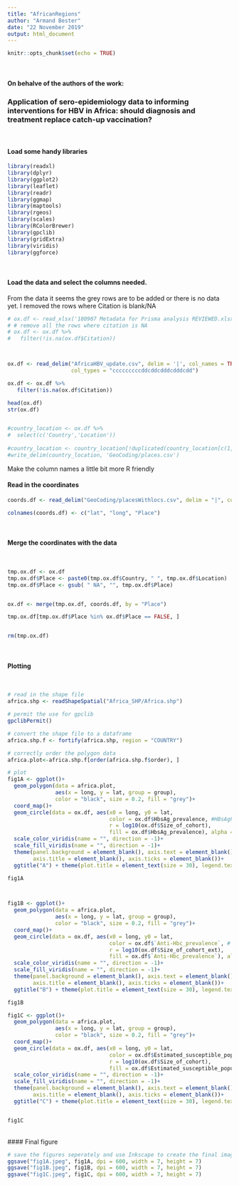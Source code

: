 ```yaml
---
title: "AfricanRegions"
author: "Armand Bester"
date: "22 November 2019"
output: html_document
---
```


```r
knitr::opts_chunk$set(echo = TRUE)
```


<br>

#### On behalve of the authors of the work:
### Application of sero-epidemiology data to informing interventions for HBV in Africa: should diagnosis and treatment replace catch-up vaccination?

<br>


#### Load some handy libraries
```r
library(readxl)
library(dplyr)
library(ggplot2)
library(leaflet)
library(readr)
library(ggmap)
library(maptools)
library(rgeos)
library(scales)
library(RColorBrewer)
library(gpclib)
library(gridExtra)
library(viridis)
library(ggforce)

```

<br>

#### Load the data and select the columns needed.

From the data it seems the grey rows are to be added or there is no data yet.  I removed the rows where Citation is blank/NA

```r
# ox.df <- read_xlsx('180907 Metadata for Prisma analysis REVIEWED.xlsx', col_names = TRUE, range = "A1:S121")
# # remove all the rows where citation is NA
# ox.df <- ox.df %>%
#   filter(!is.na(ox.df$Citation))



ox.df <- read_delim("AfricaHBV_update.csv", delim = '|', col_names = TRUE, 
                    col_types = "cccccccccddcddcdddcdddcdd")

ox.df <- ox.df %>%
   filter(!is.na(ox.df$Citation))

head(ox.df)
str(ox.df)


#country_location <- ox.df %>% 
#  select(c('Country','Location'))
  
#country_location <- country_location[!duplicated(country_location[c(1,2)]), ]
#write_delim(country_location, 'GeoCoding/places.csv')
```

Make the column names a little bit more R friendly





#### Read in the coordinates


```r
coords.df <- read_delim("GeoCoding/placesWithlocs.csv", delim = "|", col_names = FALSE)

colnames(coords.df) <- c("lat", "long", "Place")

```

<br>

#### Merge the coordinates with the data

<br>

```r


tmp.ox.df <- ox.df
tmp.ox.df$Place <- paste0(tmp.ox.df$Country, " ", tmp.ox.df$Location)
tmp.ox.df$Place <- gsub( " NA", "", tmp.ox.df$Place)


ox.df <- merge(tmp.ox.df, coords.df, by = "Place")

tmp.ox.df[tmp.ox.df$Place %in% ox.df$Place == FALSE, ]


rm(tmp.ox.df)
```


<br>

#### Plotting

<br>

```r

# read in the shape file
africa.shp <- readShapeSpatial("Africa_SHP/Africa.shp")

# permit the use for gpclib
gpclibPermit()

# convert the shape file to a dataframe
africa.shp.f <- fortify(africa.shp, region = "COUNTRY")

# correctly order the polygon data
africa.plot<-africa.shp.f[order(africa.shp.f$order), ] 

# plot
fig1A <- ggplot()+
  geom_polygon(data = africa.plot,
               aes(x = long, y = lat, group = group),
               color = "black", size = 0.2, fill = "grey")+
  coord_map()+
  geom_circle(data = ox.df, aes(x0 = long, y0 = lat, 
                                color = ox.df$HbsAg_prevalence, #HBsAgPrevalence, 
                                r = log10(ox.df$Size_of_cohort),
                                fill = ox.df$HbsAg_prevalence), alpha = 0.3)+
  scale_color_viridis(name = "", direction = -1)+
  scale_fill_viridis(name = "", direction = -1)+
  theme(panel.background = element_blank(), axis.text = element_blank(),
        axis.title = element_blank(), axis.ticks = element_blank())+
  ggtitle("A") + theme(plot.title = element_text(size = 30), legend.text = element_text(size = 20))

fig1A



fig1B <- ggplot()+
  geom_polygon(data = africa.plot,
               aes(x = long, y = lat, group = group),
               color = "black", size = 0.2, fill = "grey")+
  coord_map()+
  geom_circle(data = ox.df, aes(x0 = long, y0 = lat, 
                                color = ox.df$`Anti-Hbc_prevalence`, #`Anti-HBc_only_prevalence`, 
                                r = log10(ox.df$Size_of_cohort_ext),
                                fill = ox.df$`Anti-Hbc_prevalence`), alpha = 0.3)+
  scale_color_viridis(name = "", direction = -1)+
  scale_fill_viridis(name = "", direction = -1)+
  theme(panel.background = element_blank(), axis.text = element_blank(),
        axis.title = element_blank(), axis.ticks = element_blank())+
  ggtitle("B") + theme(plot.title = element_text(size = 30), legend.text = element_text(size = 20))

fig1B

fig1C <- ggplot()+
  geom_polygon(data = africa.plot,
               aes(x = long, y = lat, group = group),
               color = "black", size = 0.2, fill = "grey")+
  coord_map()+
  geom_circle(data = ox.df, aes(x0 = long, y0 = lat, 
                                color = ox.df$Estimated_susceptible_population/100, # To keep consistently have variables as ratios
                                r = log10(ox.df$Size_of_cohort),
                                fill = ox.df$Estimated_susceptible_population/100), alpha = 0.3)+
  scale_color_viridis(name = "", direction = -1)+
  scale_fill_viridis(name = "", direction = -1)+
  theme(panel.background = element_blank(), axis.text = element_blank(),
        axis.title = element_blank(), axis.ticks = element_blank())+
  ggtitle("C") + theme(plot.title = element_text(size = 30), legend.text = element_text(size = 20))


fig1C

```


<br>
#### Final figure
<br>

```r

# save the figures seperately and use Inkscape to create the final image
ggsave("fig1A.jpeg", fig1A, dpi = 600, width = 7, height = 7)
ggsave("fig1B.jpeg", fig1B, dpi = 600, width = 7, height = 7)
ggsave("fig1C.jpeg", fig1C, dpi = 600, width = 7, height = 7)



```


<br>
<br>
<br>
<br>
























